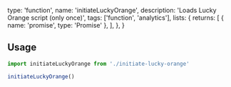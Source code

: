   type: 'function',
  name: 'initiateLuckyOrange',
  description: 'Loads Lucky Orange script (only once)',
  tags: ['function', 'analytics'],
  lists: {
    returns: [
      { name: 'promise', type: 'Promise<void>' },
    ],
  },
}

## Usage

```js
import initiateLuckyOrange from './initiate-lucky-orange'

initiateLuckyOrange()
```

